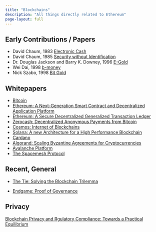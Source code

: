 ```yaml
---
title: "Blockchains"
description: "All things directly related to Ethereum"
page-layout: full
---
```


## Early Contributions / Papers

- David Chaum, 1983 [Electronic Cash](https://sceweb.sce.uhcl.edu/yang/teaching/csci5234WebSecurityFall2011/Chaum-blind-signatures.PDF)
- David Chaum, 1985 [Security without Identification](https://www.cs.ru.nl/~jhh/pub/secsem/chaum1985bigbrother.pdf)
- Dr. Douglas Jackson and Barry K. Downey, 1996 [E-Gold](https://cs.stanford.edu/people/eroberts/cs201/projects/2010-11/Bitcoins/e-gold.html)
- Wei Dai, 1998 [b-money](http://www.weidai.com/bmoney.txt)
- Nick Szabo, 1998 [Bit Gold](https://nakamotoinstitute.org/bit-gold/)

## Whitepapers

- [Bitcoin](https://bitcoin.org/bitcoin.pdf)
- [Ethereum: A Next-Generation Smart Contract and Decentralized Application Platform](https://ethereum.org/669c9e2e2027310b6b3cdce6e1c52962/Ethereum_Whitepaper_-_Buterin_2014.pdf)
- [Ethereum: A Secure Decentralized Generalized Transaction Ledger](https://gavwood.com/paper.pdf)
- [Zerocash: Decentralized Anonymous Payments from Bitcoin](https://ieeexplore.ieee.org/stamp/stamp.jsp?tp=&arnumber=6956581)
- [Cosmos: Internet of Blockchains](https://api-new.whitepaper.io/documents/pdf?id=BJNXW5ZnU)
- [Solana: A new Architecture for a High Performance Blockchain](https://solana.com/solana-whitepaper.pdf)
- [Cardano](https://api-new.whitepaper.io/documents/pdf?id=HkUIhFWhL)
- [Algorand: Scaling Byzantine Agreements for Cryptocurrencies](https://people.csail.mit.edu/nickolai/papers/gilad-algorand-eprint.pdf)
- [Avalanche Platform](https://assets.website-files.com/5d80307810123f5ffbb34d6e/6008d7bbf8b10d1eb01e7e16_Avalanche%20Platform%20Whitepaper.pdf)
- [The Spacemesh Protocol](https://drive.google.com/file/d/18I9GPebWqgpvusI1kMnAB9nayBbL-1qN/view)

## Recent, General

- [The Tie: Solving the Blockchain Trilemma](https://research.thetie.io/blockchain-trilemma/#on-chain)

- [Endgame: Proof of Governance](https://dba.mirror.xyz/UTPfxWe65dYrUu_RJX-5VkAJypFRyw3AZh6m0dRXYZk)

## Privacy

[Blockchain Privacy and Rgulatory Compliance: Towards a Practical Equilibrium](https://deliverypdf.ssrn.com/delivery.php?ID=855089082102119079102097091083101113102082065014007039108087071002094126076004092111050117107034029039046027080025125113003101039086075069039068002121097025083108119020043021065086070093119021123028007013076115117079106121092088113093091115115105022031&EXT=pdf&INDEX=TRUE)